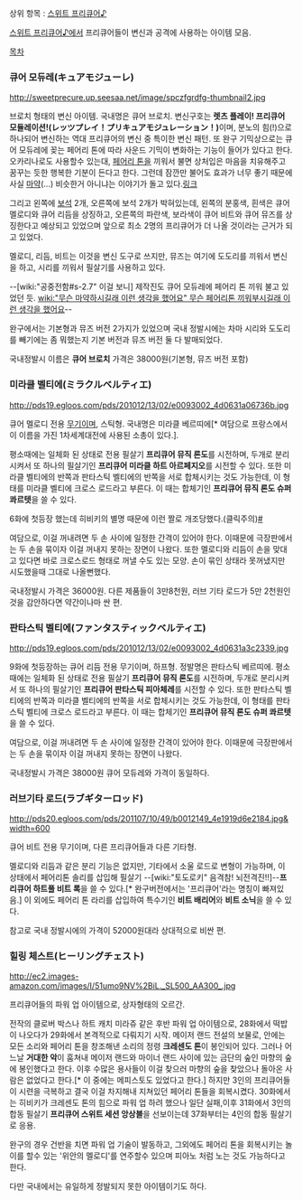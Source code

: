 상위 항목 : [[스위트 프리큐어♪]]

[[스위트 프리큐어♪]]에서 프리큐어들이 변신과 공격에 사용하는 아이템 모음.

[[목차]]

=== 큐어 모듀레(キュアモジューレ) ===
http://sweetprecure.up.seesaa.net/image/spczfgrdfg-thumbnail2.jpg

브로치 형태의 변신 아이템. 국내명은 큐어 브로치. 변신구호는 '''렛츠 플레이! 프리큐어 모듈레이션!(レッツプレイ！プリキュアモジュレーション！)'''이며, 분노의 힘(!)으로 하나되어 변신하는 역대 프리큐어의 변신 중 특이한 변신 패턴. 또 완구 기믹상으로는 큐어 모듀레에 꽂는 페어리 톤에 따라 사운드 기믹이 변화하는 기능이 들어가 있다고 한다. 오카리나로도 사용할수 있는대, [[페어리 톤]]을 끼워서 불면 상처입은 마음을 치유해주고 꿈꾸는 듯한 행복한 기분이 든다고 한다. 그런데 잠깐만 불어도 효과가 너무 좋기 때문에 사실 [[마약]](...) 비슷한거 아니냐는 이야기가 돌고 있다.[http://web2.ruliweb.daum.net/ruliboard/read.htm?main=ani&table=img_ani_new&num=40638 링크]

그리고 왼쪽에 [[보석]] 2개, 오른쪽에 보석 2개가 박혀있는데, 왼쪽의 분홍색, 흰색은 큐어 멜로디와 큐어 리듬을 상징하고, 오른쪽의 파란색, 보라색이 큐어 비트와 큐어 뮤즈를 상징한다고 예상되고 있었으며 앞으로 최소 2명의 프리큐어가 더 나올 것이라는 근거가 되고 있었다.

멜로디, 리듬, 비트는 이것을 변신 도구로 쓰지만, 뮤즈는 여기에 도도리를 끼워서 변신을 하고, 시리를 끼워서 필살기를 사용하고 있다. 

--[wiki:"공중전함#s-2.7" 이걸 보니] 제작진도 큐어 모듀레에 페어리 톤 끼워 불고 있었던 듯. [[wiki:"무슨 마약하시길래 이런 생각을 했어요" 무슨 페어리톤 끼워부시길래 이런 생각을 했어요]]--

완구에서는 기본형과 뮤즈 버전 2가지가 있었으며 국내 정발시에는 차마 시리와 도도리를 빼기에는 좀 뭐했는지 기본 버전과 뮤즈 버전 둘 다 발매되었다.

국내정발시 이름은 '''큐어 브로치''' 가격은 38000원(기본형, 뮤즈 버전 포함)

=== 미라클 벨티에(ミラクルベルティエ) ===
http://pds19.egloos.com/pds/201012/13/02/e0093002_4d0631a06736b.jpg

큐어 멜로디 전용 [[무기]]이며, 스틱형. 국내명은 미라클 베르띠에[* 여담으로 프랑스에서 이 이름을 가진 1차세계대전에 사용된 소총이 있다.].

평소때에는 일체화 된 상태로 전용 필살기 '''프리큐어 뮤직 론도'''를 시전하며, 두개로 분리시켜서 또 하나의 필살기인 '''프리큐어 미라클 하트 아르페지오'''를 시전할 수 있다. 또한 미라클 벨티에의 반쪽과 판타스틱 벨티에의 반쪽을 서로 합체시키는 것도 가능한데, 이 형태를 미라클 벨티에 크로스 로드라고 부른다. 이 때는 합체기인 '''프리큐어 뮤직 론도 슈퍼 콰르텟'''을 쓸 수 있다.

6화에 첫등장 했는데 히비키의 별명 때문에 이런 짤로 개조당했다.(클릭주의)[http://img2.ruliweb.daum.net/img/img_link7/691/690528_1.jpg #]

여담으로, 이걸 꺼내려면 두 손 사이에 일정한 간격이 있어야 한다. 이때문에 극장판에서는 두 손을 묶이자 이걸 꺼내지 못하는 장면이 나왔다. 또한 멜로디와 리듬이 손을 맞대고 있다면 바로 크로스로드 형태로 꺼낼 수도 있는 모양. 손이 묶인 상태라 못꺼냈지만 시도했을때 그대로 나올뻔했다.

국내정발시 가격은 36000원. 다른 제품들이 3만8천원, 러브 기타 로드가 5만 2천원인 것을 감안하다면 약간이나마 싼 편.

=== 판타스틱 벨티에(ファンタスティックベルティエ) ===
http://pds19.egloos.com/pds/201012/13/02/e0093002_4d0631a3c2339.jpg

9화에 첫등장하는 큐어 리듬 전용 무기이며, 하프형. 정발명은 판타스틱 베르띠에.
평소때에는 일체화 된 상태로 전용 필살기 '''프리큐어 뮤직 론도'''를 시전하며, 두개로 분리시켜서 또 하나의 필살기인 '''프리큐어 판타스틱 피아체레'''를 시전할 수 있다.  또한 판타스틱 벨티에의 반쪽과 미라클 벨티에의 반쪽을 서로 합체시키는 것도 가능한데, 이 형태를 판타스틱 벨티에 크로스 로드라고 부른다. 이 때는 합체기인 '''프리큐어 뮤직 론도 슈퍼 콰르텟'''을 쓸 수 있다.

여담으로, 이걸 꺼내려면 두 손 사이에 일정한 간격이 있어야 한다. 이때문에 극장판에서는 두 손을 묶이자 이걸 꺼내지 못하는 장면이 나왔다.

국내정발시 가격은 38000원 큐어 모듀레와 가격이 동일하다.

=== 러브기타 로드(ラブギターロッド) ===
http://pds20.egloos.com/pds/201107/10/49/b0012149_4e1919d6e2184.jpg&width=600

큐어 비트 전용 무기이며, 다른 프리큐어들과 다른 기타형.

멜로디와 리듬과 같은 분리 기능은 없지만, 기타에서 소울 로드로 변형이 가능하며, 이 상태에서 페어리톤 솔리를 삽입해 필살기 --[wiki:"토도로키" 음격참! 뇌전격진!!]--'''프리큐어 하트풀 비트 록'''을 쓸 수 있다.[* 완구버전에서는 '프리큐어'라는 명칭이 빠져있음.] 이 외에도 페어리 톤 라리를 삽입하여 특수기인 '''비트 배리어'''와 '''비트 소닉'''을 쓸 수 있다.

참고로 국내 정발시에의 가격이 52000원대라 상대적으로 비싼 편.

=== 힐링 체스트(ヒーリングチェスト) ===
http://ec2.images-amazon.com/images/I/51umo9NV%2BiL._SL500_AA300_.jpg

프리큐어들의 파워 업 아이템으로, 상자형태의 오르간.

전작의 클로버 박스나 하트 캐치 미라쥬 같은 후반 파워 업 아이템으로, 28화에서 떡밥이 나오다가 29화에서 본격적으로 다뤄지기 시작. 메이저 랜드 전설의 보물로, 안에는 모든 소리와 페어리 톤을 창조해낸 소리의 정령 '''크레센도 톤'''이 봉인되어 있다. 그러나 어느날 '''거대한 악'''이 훔쳐내 메이저 랜드와 마이너 랜드 사이에 있는 금단의 숲인 마향의 숲에 봉인했다고 한다. 이후 수많은 용사들이 이걸 찾으러 마향의 숲을 찾았으나 돌아온 사람은 없었다고 한다.[* 이 중에는 메피스토도 있었다고 한다.] 하지만 3인의 프리큐어들이 시련을 극복하고 결국 이걸 차지해내 지쳐있던 페어리 톤들을 회복시켰다. 30화에서는 히비키가 크레센도 톤의 힘으로 파워 업 하려 했으나 일단 실패,이후 31화에서 3인의 합동 필살기 '''프리큐어 스위트 세션 앙상블'''을 선보이는데 37화부터는 4인의 합동 필살기로 응용.

완구의 경우 건반을 치면 파워 업 기술이 발동하고, 그외에도 페어리 톤을 회복시키는 놀이를 할수 있는 '위안의 멜로디'를 연주할수 있으며 피아노 처럼 노는 것도 가능하다고 한다.

다만 국내에서는 유일하게 정발되지 못한 아이템이기도 하다.
